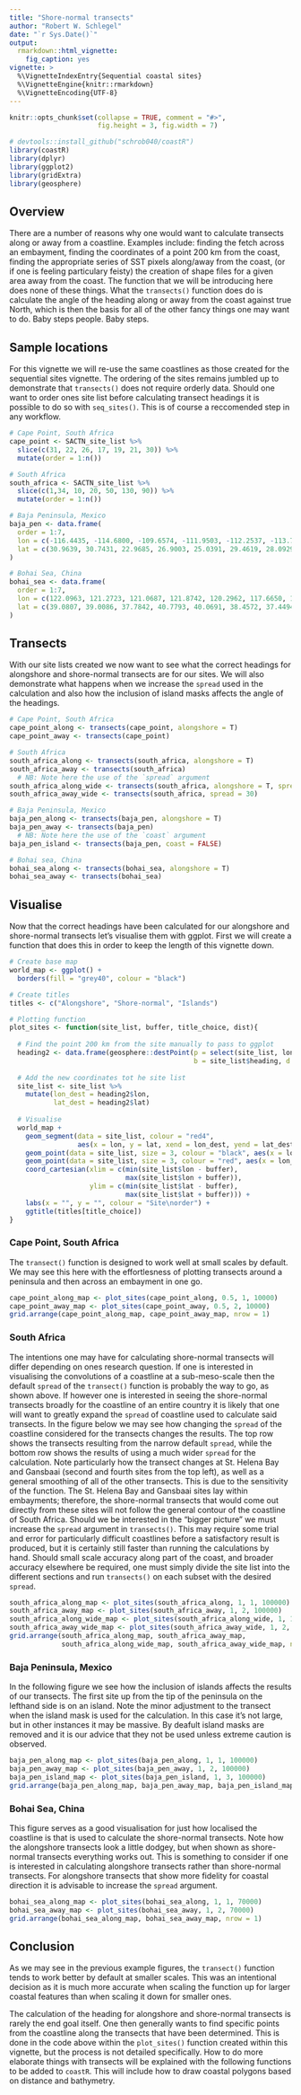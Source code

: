 ```yaml
---
title: "Shore-normal transects"
author: "Robert W. Schlegel"
date: "`r Sys.Date()`"
output: 
  rmarkdown::html_vignette:
    fig_caption: yes
vignette: >
  %\VignetteIndexEntry{Sequential coastal sites}
  %\VignetteEngine{knitr::rmarkdown}
  %\VignetteEncoding{UTF-8}
---
```


```r
knitr::opts_chunk$set(collapse = TRUE, comment = "#>",
                      fig.height = 3, fig.width = 7)
```

```r
# devtools::install_github("schrob040/coastR")
library(coastR)
library(dplyr)
library(ggplot2)
library(gridExtra)
library(geosphere)
```


## Overview
There are a number of reasons why one would want to calculate transects along or away from a coastline. Examples include: finding the fetch across an embayment, finding the coordinates of a point 200 km from the coast, finding the appropriate series of SST pixels along/away from the coast, (or if one is feeling particulary feisty) the creation of shape files for a given area away from the coast. The function that we will be introducing here does none of these things. What the `transects()` function does do is calculate the angle of the heading along or away from the coast against true North, which is then the basis for all of the other fancy things one may want to do. Baby steps people. Baby steps.


## Sample locations
For this vignette we will re-use the same coastlines as those created for the sequential sites vignette. The ordering of the sites remains jumbled up to demonstrate that `transects()` does not require orderly data. Should one want to order ones site list before calculating transect headings it is possible to do so with `seq_sites()`. This is of course a reccomended step in any workflow.

```r
# Cape Point, South Africa
cape_point <- SACTN_site_list %>% 
  slice(c(31, 22, 26, 17, 19, 21, 30)) %>% 
  mutate(order = 1:n())

# South Africa
south_africa <- SACTN_site_list %>% 
  slice(c(1,34, 10, 20, 50, 130, 90)) %>% 
  mutate(order = 1:n())

# Baja Peninsula, Mexico
baja_pen <- data.frame(
  order = 1:7,
  lon = c(-116.4435, -114.6800, -109.6574, -111.9503, -112.2537, -113.7918, -114.1881),
  lat = c(30.9639, 30.7431, 22.9685, 26.9003, 25.0391, 29.4619, 28.0929)
)

# Bohai Sea, China
bohai_sea <- data.frame(
  order = 1:7,
  lon = c(122.0963, 121.2723, 121.0687, 121.8742, 120.2962, 117.6650, 122.6380),
  lat = c(39.0807, 39.0086, 37.7842, 40.7793, 40.0691, 38.4572, 37.4494)
)
```


## Transects
With our site lists created we now want to see what the correct headings for alongshore and shore-normal transects are for our sites. We will also demonstrate what happens when we increase the `spread` used in the calculation and also how the inclusion of island masks affects the angle of the headings.

```r
# Cape Point, South Africa
cape_point_along <- transects(cape_point, alongshore = T)
cape_point_away <- transects(cape_point)

# South Africa
south_africa_along <- transects(south_africa, alongshore = T)
south_africa_away <- transects(south_africa)
  # NB: Note here the use of the `spread` argument
south_africa_along_wide <- transects(south_africa, alongshore = T, spread = 30)
south_africa_away_wide <- transects(south_africa, spread = 30)

# Baja Peninsula, Mexico
baja_pen_along <- transects(baja_pen, alongshore = T)
baja_pen_away <- transects(baja_pen)
  # NB: Note here the use of the `coast` argument
baja_pen_island <- transects(baja_pen, coast = FALSE)

# Bohai sea, China
bohai_sea_along <- transects(bohai_sea, alongshore = T)
bohai_sea_away <- transects(bohai_sea)
```


## Visualise
Now that the correct headings have been calculated for our alongshore and shore-normal transects let's visualise them with ggplot. First we will create a function that does this in order to keep the length of this vignette down.

```r
# Create base map
world_map <- ggplot() + 
  borders(fill = "grey40", colour = "black")

# Create titles
titles <- c("Alongshore", "Shore-normal", "Islands")

# Plotting function
plot_sites <- function(site_list, buffer, title_choice, dist){
  
  # Find the point 200 km from the site manually to pass to ggplot
  heading2 <- data.frame(geosphere::destPoint(p = select(site_list, lon, lat),  
                                              b = site_list$heading, d = dist))
  
  # Add the new coordinates tot he site list
  site_list <- site_list %>% 
    mutate(lon_dest = heading2$lon,
           lat_dest = heading2$lat)
  
  # Visualise
  world_map +
    geom_segment(data = site_list, colour = "red4", 
                 aes(x = lon, y = lat, xend = lon_dest, yend = lat_dest)) +
    geom_point(data = site_list, size = 3, colour = "black", aes(x = lon, y = lat)) +
    geom_point(data = site_list, size = 3, colour = "red", aes(x = lon_dest, y = lat_dest)) +
    coord_cartesian(xlim = c(min(site_list$lon - buffer), 
                             max(site_list$lon + buffer)),
                    ylim = c(min(site_list$lat - buffer), 
                             max(site_list$lat + buffer))) +
    labs(x = "", y = "", colour = "Site\norder") +
    ggtitle(titles[title_choice])
}
```


### Cape Point, South Africa
The `transect()` function is designed to work well at small scales by default. We may see this here with the effortlesness of plotting transects around a peninsula and then across an embayment in one go.

```r
cape_point_along_map <- plot_sites(cape_point_along, 0.5, 1, 10000)
cape_point_away_map <- plot_sites(cape_point_away, 0.5, 2, 10000)
grid.arrange(cape_point_along_map, cape_point_away_map, nrow = 1)
```


### South Africa
The intentions one may have for calculating shore-normal transects will differ depending on ones research question. If one is interested in visualising the convolutions of a coastline at a sub-meso-scale then the default `spread` of the `transect()` function is probably the way to go, as shown above. If however one is interested in seeing the shore-normal transects broadly for the coastline of an entire country it is likely that one will want to greatly expand the `spread` of coastline used to calculate said transects. In the figure below we may see how changing the `spread` of the coastline considered for the transects changes the results. The top row shows the transects resulting from the narrow default `spread`, while the bottom row shows the results of using a much wider `spread` for the calculation. Note particularly how the transect changes at St. Helena Bay and Gansbaai (second and fourth sites from the top left), as well as a general smoothing of all of the other transects. This is due to the sensitivity of the function. The St. Helena Bay and Gansbaai sites lay within embayments; therefore, the shore-normal transects that would come out directly from these sites will not follow the general contour of the coastline of South Africa. Should we be interested in the "bigger picture" we must increase the `spread` argument in `transects()`. This may require some trial and error for particularly difficult coastlines before a satisfactory result is produced, but it is certainly still faster than running the calculations by hand. Should small scale accuracy along part of the coast, and broader accuracy elsewhere be required, one must simply divide the site list into the different sections and run `transects()` on each subset with the desired `spread`. 

```r
south_africa_along_map <- plot_sites(south_africa_along, 1, 1, 100000)
south_africa_away_map <- plot_sites(south_africa_away, 1, 2, 100000)
south_africa_along_wide_map <- plot_sites(south_africa_along_wide, 1, 1, 100000)
south_africa_away_wide_map <- plot_sites(south_africa_away_wide, 1, 2, 100000)
grid.arrange(south_africa_along_map, south_africa_away_map, 
             south_africa_along_wide_map, south_africa_away_wide_map, nrow = 2)
```


### Baja Peninsula, Mexico
In the following figure we see how the inclusion of islands affects the results of our transects. The first site up from the tip of the peninsula on the lefthand side is on an island. Note the minor adjustment to the transect when the island mask is used for the calculation. In this case it's not large, but in other instances it may be massive. By deafult island masks are removed and it is our advice that they not be used unless extreme caution is observed.

```r
baja_pen_along_map <- plot_sites(baja_pen_along, 1, 1, 100000)
baja_pen_away_map <- plot_sites(baja_pen_away, 1, 2, 100000)
baja_pen_island_map <- plot_sites(baja_pen_island, 1, 3, 100000)
grid.arrange(baja_pen_along_map, baja_pen_away_map, baja_pen_island_map, nrow = 1)
```


### Bohai Sea, China
This figure serves as a good visualisation for just how localised the coastline is that is used to calculate the shore-normal transects. Note how the alongshore transects look a little dodgey, but when shown as shore-normal transects everything works out. This is something to consider if one is interested in calculating alongshore transects rather than shore-normal transects. For alongshore transects that show more fidelity for coastal direction it is advisable to increase the `spread` argument.

```r
bohai_sea_along_map <- plot_sites(bohai_sea_along, 1, 1, 70000)
bohai_sea_away_map <- plot_sites(bohai_sea_away, 1, 2, 70000)
grid.arrange(bohai_sea_along_map, bohai_sea_away_map, nrow = 1)
```


## Conclusion
As we may see in the previous example figures, the `transect()` function tends to work better by default at smaller scales. This was an intentional decision as it is much more accurate when scaling the function up for larger coastal features than when scaling it down for smaller ones. 

The calculation of the heading for alongshore and shore-normal transects is rarely the end goal itself. One then generally wants to find specific points from the coastline along the transects that have been determined. This is done in the code above within the `plot_sites()` function created within this vignette, but the process is not detailed specifically. How to do more elaborate things with transects will be explained with the following functions to be added to `coastR`. This will include how to draw coastal polygons based on distance and bathymetry.
